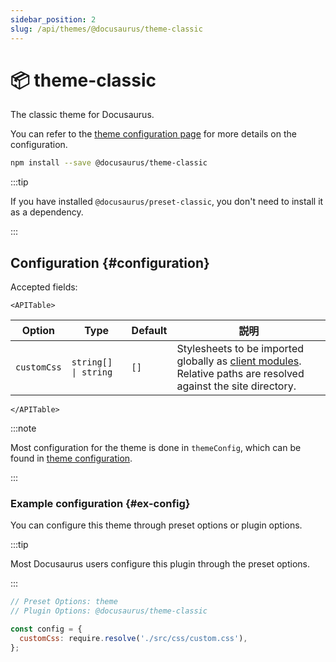 ```yaml
---
sidebar_position: 2
slug: /api/themes/@docusaurus/theme-classic
---
```


# 📦 theme-classic


The classic theme for Docusaurus.

You can refer to the [theme configuration page](theme-configuration.mdx) for more details on the configuration.

```bash npm2yarn
npm install --save @docusaurus/theme-classic
```

:::tip

If you have installed `@docusaurus/preset-classic`, you don't need to install it as a dependency.

:::

## Configuration {#configuration}

Accepted fields:

```mdx-code-block
<APITable>
```

| Option      | Type                            | Default | 説明                                                                                                                                                         |
| ----------- | ------------------------------- | ------- | ---------------------------------------------------------------------------------------------------------------------------------------------------------- |
| `customCss` | <code>string[] \| string</code> | `[]`    | Stylesheets to be imported globally as [client modules](../../advanced/client.mdx#client-modules). Relative paths are resolved against the site directory. |

```mdx-code-block
</APITable>
```

:::note

Most configuration for the theme is done in `themeConfig`, which can be found in [theme configuration](./theme-configuration.mdx).

:::

### Example configuration {#ex-config}

You can configure this theme through preset options or plugin options.

:::tip

Most Docusaurus users configure this plugin through the preset options.

:::

```js config-tabs
// Preset Options: theme
// Plugin Options: @docusaurus/theme-classic

const config = {
  customCss: require.resolve('./src/css/custom.css'),
};
```
